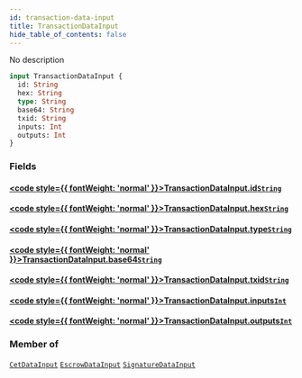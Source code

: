 ```yaml
---
id: transaction-data-input
title: TransactionDataInput
hide_table_of_contents: false
---
```








No description

```graphql
input TransactionDataInput {
  id: String
  hex: String
  type: String
  base64: String
  txid: String
  inputs: Int
  outputs: Int
}
```


### Fields

#### [<code style={{ fontWeight: 'normal' }}>TransactionDataInput.<b>id</b></code>](#)<Bullet />[`String`](/docs/api/scalars/string) <Badge class="secondary" text="scalar"/>
> 
> 

#### [<code style={{ fontWeight: 'normal' }}>TransactionDataInput.<b>hex</b></code>](#)<Bullet />[`String`](/docs/api/scalars/string) <Badge class="secondary" text="scalar"/>
> 
> 

#### [<code style={{ fontWeight: 'normal' }}>TransactionDataInput.<b>type</b></code>](#)<Bullet />[`String`](/docs/api/scalars/string) <Badge class="secondary" text="scalar"/>
> 
> 

#### [<code style={{ fontWeight: 'normal' }}>TransactionDataInput.<b>base64</b></code>](#)<Bullet />[`String`](/docs/api/scalars/string) <Badge class="secondary" text="scalar"/>
> 
> 

#### [<code style={{ fontWeight: 'normal' }}>TransactionDataInput.<b>txid</b></code>](#)<Bullet />[`String`](/docs/api/scalars/string) <Badge class="secondary" text="scalar"/>
> 
> 

#### [<code style={{ fontWeight: 'normal' }}>TransactionDataInput.<b>inputs</b></code>](#)<Bullet />[`Int`](/docs/api/scalars/int) <Badge class="secondary" text="scalar"/>
> 
> 

#### [<code style={{ fontWeight: 'normal' }}>TransactionDataInput.<b>outputs</b></code>](#)<Bullet />[`Int`](/docs/api/scalars/int) <Badge class="secondary" text="scalar"/>
> 
> 



### Member of

[`CetDataInput`](/docs/api/inputs/cet-data-input)  <Badge class="secondary" text="input"/><Bullet />[`EscrowDataInput`](/docs/api/inputs/escrow-data-input)  <Badge class="secondary" text="input"/><Bullet />[`SignatureDataInput`](/docs/api/inputs/signature-data-input)  <Badge class="secondary" text="input"/>



